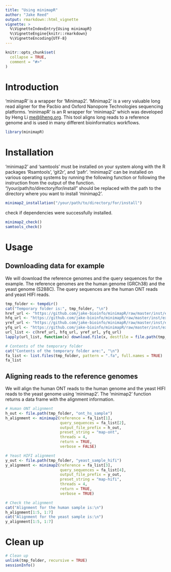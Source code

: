 ```yaml
---
title: "Using minimapR"
author: "Jake Reed"
output: rmarkdown::html_vignette
vignette: >
  %\VignetteIndexEntry{Using minimapR}
  %\VignetteEngine{knitr::rmarkdown}
  %\VignetteEncoding{UTF-8}
---
```


```r
knitr::opts_chunk$set(
  collapse = TRUE,
  comment = "#>"
)
```

# Introduction
'minimapR' is a wrapper for 'Minimap2'. 'Minimap2' is a very valuable long read aligner for the Pacbio and Oxford Nanopore Technologies sequencing platforms. 'minimapR' is an R wrapper for 'minimap2' which was developed by Heng Li <me@liheng.org>. This tool aligns long reads to a reference genome and is used in many different bioinformatics workflows. 

```r
library(minimapR)
```


# Installation
'minimap2' and 'samtools' must be installed on your system along with the R packages 'Rsamtools', 'git2r', and 'pafr'. 'minimap2' can be installed on various operating systems by running the following function or following the instruction from the output of the function. "/your/path/to/directory/for/install" should be replaced with the path to the directory where you want to install 'minimap2'.
```r
minimap2_installation("/your/path/to/directory/for/install")
```

check if dependencies were successfully installed.
```r
minimap2_check()
samtools_check()
```

# Usage
## Downloading data for example
We will download the reference genomes and the query sequences for the example. The reference genomes are the human genome (GRCh38) and the yeast genome (S288C). The query sequences are the human ONT reads and yeast HIFI reads.
```r
tmp_folder <- tempdir()
cat("Temporary folder is:", tmp_folder, "\n")
href_url <- "https://github.com/jake-bioinfo/minimapR/raw/master/inst/extdata/GRCh38_chr1_130k.fa.gz"
hfq_url <- "https://github.com/jake-bioinfo/minimapR/raw/master/inst/extdata/ont_hs_sample.fastq.gz"
yref_url <- "https://github.com/jake-bioinfo/minimapR/raw/master/inst/extdata/S288C_ref_genome.fasta.gz"
yfq_url <- "https://github.com/jake-bioinfo/minimapR/raw/master/inst/extdata/yeast_sample_hifi.fastq.gz"
url_list <- c(href_url, hfq_url, yref_url, yfq_url)
lapply(url_list, function(x) download.file(x, destfile = file.path(tmp_folder, basename(x))))

# Contents of the temporary folder
cat("Contents of the temporary folder are:", "\n")
fa_list <- list.files(tmp_folder, pattern = ".fa", full.names = TRUE)
fa_list
```

## Aligning reads to the reference genomes
We will align the human ONT reads to the human genome and the yeast HIFI reads to the yeast genome using 'minimap2'. The 'minimap2' function returns a data frame with the alignment information.
```r
# Human ONT alignment
h_out <- file.path(tmp_folder, "ont_hs_sample")
h_alignment <- minimap2(reference = fa_list[1], 
                        query_sequences = fa_list[2], 
                        output_file_prefix = h_out, 
                        preset_string = "map-ont", 
                        threads = 4, 
                        return = TRUE, 
                        verbose = FALSE)

# Yeast HIFI alignment
y_out <- file.path(tmp_folder, "yeast_sample_hifi")
y_alignment <- minimap2(reference = fa_list[3], 
                        query_sequences = fa_list[4], 
                        output_file_prefix = y_out, 
                        preset_string = "map-hifi", 
                        threads = 4, 
                        return = TRUE, 
                        verbose = TRUE)

# Check the alignment
cat("Alignment for the human sample is:\n")
h_alignment[1:5, 1:7]
cat("Alignment for the yeast sample is:\n")
y_alignment[1:5, 1:7]
```

# Clean up
```r
# Clean up
unlink(tmp_folder, recursive = TRUE)
sessionInfo()
```